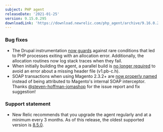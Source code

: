 ```yaml
---
subject: PHP agent
releaseDate: '2021-01-25'
version: 9.15.0.295
downloadLink: 'https://download.newrelic.com/php_agent/archive/9.16.0.295'
---
```


### Bug fixes

* The Drupal instrumentation [now guards](https://github.com/newrelic/newrelic-php-agent/pull/73) against rare conditions that led to PHP processes exiting with an allocation error. Additionally, the allocation routines now log stack traces when they fail.
* When initially building the agent, a parallel build is [no longer required](https://github.com/newrelic/newrelic-php-agent/pull/69) to avoid an error about a missing header file (v1.pb-c.h).
* SOAP transactions when using Magento 2.3.2+ are [now properly named](https://github.com/newrelic/newrelic-php-agent/pull/76) instead of being attributed to Magento's internal SOAP interceptor. Thanks [@steven-hoffman-jomashop](https://github.com/steven-hoffman-jomashop) for the issue report and fix suggestion!

### Support statement

* New Relic recommends that you upgrade the agent regularly and at a minimum every 3 months. As of this release, the oldest supported version is [8.5.0](https://docs.newrelic.com/docs/release-notes/agent-release-notes/php-release-notes/php-agent-850235).
